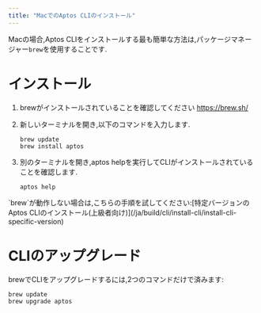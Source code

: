 ```yaml
---
title: "MacでのAptos CLIのインストール"
---
```









Macの場合,Aptos CLIをインストールする最も簡単な方法は,パッケージマネージャー`brew`を使用することです.

# インストール



<Steps>

1. brewがインストールされていることを確認してください https://brew.sh/

2. 新しいターミナルを開き,以下のコマンドを入力します.

   ```shellscript filename="Terminal"
   brew update
   brew install aptos
   ```

3. 別のターミナルを開き,aptos helpを実行してCLIがインストールされていることを確認します.

   ```shellscript filename="Terminal"
   aptos help
   ```

</Steps>



<Aside type="caution">
  `brew`が動作しない場合は,こちらの手順を試してください:[特定バージョンのAptos CLIのインストール(上級者向け)](/ja/build/cli/install-cli/install-cli-specific-version)
</Aside>

# CLIのアップグレード

brewでCLIをアップグレードするには,2つのコマンドだけで済みます:

```shellscript filename="Terminal"
brew update
brew upgrade aptos
```
